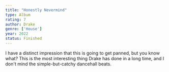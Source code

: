 ```yaml
---
title: "Honestly Nevermind"
type: Album
rating: 7
author: Drake
genre: ['House']
year: 2022
status: Finished
---
```


I have a distinct impression that this is going to get panned, but you know what? This is the most interesting thing Drake has done in a long time, and I don't mind the simple-but-catchy dancehall beats.
